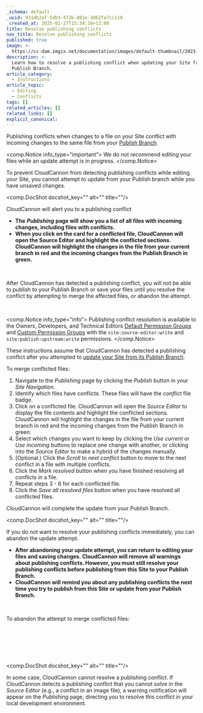 ```yaml
---
_schema: default
_uuid: 931db2af-5db3-472b-881e-3d62fe7cc119
_created_at: 2025-02-27T15:34:16+13:00
title: Resolve publishing conflicts
nav_title: Resolve publishing conflicts
published: true
image: >-
  https://cc-dam.imgix.net/documentation/images/default-thumbnail/2023-Q4/CloudCannon-Documentation-Thumbnail.png
description: >-
  Learn how to resolve a publishing conflict when updating your Site from it's
  Publish Branch.
article_category:
  - Instructions
article_topic:
  - Editing
  - Conflicts
tags: []
related_articles: []
related_links: []
explicit_canonical:
---
```

Publishing conflicts when changes to a file on your Site conflict with incoming changes to the same file from your [Publish Branch](https://crawling-ginger.cloudvent.net/documentation/articles/what-is-a-publish-branch/).

<comp.Notice info_type="important">
  We do not recommend editing your files while an update attempt is in progress.
</comp.Notice>

To prevent CloudCannon from detecting publishing conflicts while editing your Site, you cannot attempt to update from your Publish branch while you have unsaved changes.

<comp.DocShot docshot_key="" alt="" title=""/>

CloudCannon will alert you to a publishing conflict

* **The** ***Publishing*** **page will show you a list of all files with incoming changes, including files with conflicts.**
* **When you click on the card for a conflicted file, CloudCannon will open the Source Editor and highlight the conflicted sections. CloudCannon will highlight the changes in the file from your current branch in red and the incoming changes from the Publish Branch in green.**

**<br>**

After CloudCannon has detected a publishing conflict, you will not be able to publish to your Publish Branch or save your files until you resolve the conflict by attempting to merge the affected files, or abandon the attempt.

&nbsp;

<comp.Notice info_type="info">
  Publishing conflict resolution is available to the Owners, Developers, and Technical Editors [Default Permission Groups](/documentation/articles/what-are-default-permission-groups/) and [Custom Permission Groups](/documentation/articles/what-are-custom-permission-groups/) with the `site:source-editor:write` and `site:publish:upstream:write` permissions.
</comp.Notice>

These instructions assume that CloudCannon has detected a publishing conflict after you attempted to [update your Site from its Publish Branch](/documentation/articles/update-from-a-publish-branch/).

To merge conflicted files:

1. Navigate to the *Publishing* page by clicking the *Publish* button in your *Site Navigation*.
2. Identify which files have conflicts. These files will have the *conflict* file badge.
3. Click on a conflicted file. CloudCannon will open the *Source Editor* to display the file contents and highlight the conflicted sections. CloudCannon will highlight the changes in the file from your current branch in red and the incoming changes from the Publish Branch in green.
4. Select which changes you want to keep by clicking the *Use current* or *Use incoming* buttons to replace one change with another, or clicking into the *Source Editor* to make a hybrid of the changes manually.
5. (Optional.) Click the *Scroll to next conflict* button to move to the next conflict in a file with multiple conflicts.
6. Click the *Mark resolved* button when you have finished resolving all conflicts in a file.
7. Repeat steps 3 - 6 for each conflicted file.
8. Click the *Save all resolved files* button when you have resolved all conflicted files.

CloudCannon will complete the update from your Publish Branch.

<comp.DocShot docshot_key="" alt="" title=""/>

If you do not want to resolve your publishing conflicts immediately, you can abandon the update attempt.

* **After abandoning your update attempt, you can return to editing your files and saving changes. CloudCannon will remove all warnings about publishing conflicts. However, you must still resolve your publishing conflicts before publishing from this Site to your Publish Branch.**
* **CloudCannon will remind you about any publishing conflicts the next time you try to publish from this Site or update from your Publish Branch.**

**<br>**

To abandon the attempt to merge conflicted files:

&nbsp;

&nbsp;

&nbsp;

<comp.DocShot docshot_key="" alt="" title=""/>

In some case, CloudCannon cannot resolve a publishing conflict. If CloudCannon detects a publishing conflict that you cannot solve in the *Source Editor* (e.g., a conflict in an image file), a warning notification will appear on the *Publishing* page, directing you to resolve this conflict in your local development environment.